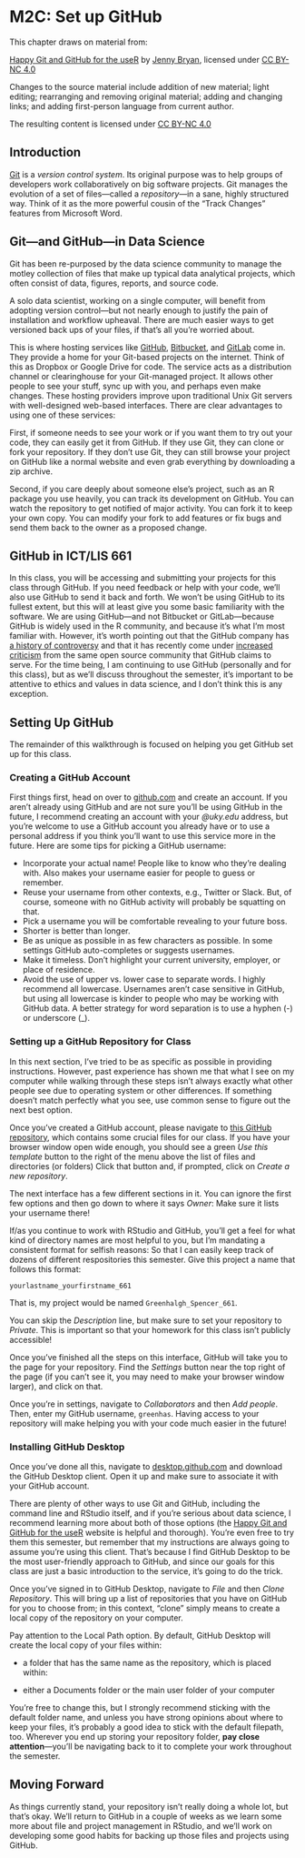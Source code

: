# M2C: Set up GitHub

This chapter draws on material from:

[Happy Git and GitHub for the useR](https://happygitwithr.com/index.html) by [Jenny Bryan](https://jennybryan.org/), licensed under [CC BY-NC 4.0](http://creativecommons.org/licenses/by-nc/4.0/)

Changes to the source material include addition of new material; light editing; rearranging and removing original material; adding and changing links; and adding first-person language from current author.

The resulting content is licensed under [CC BY-NC 4.0](http://creativecommons.org/licenses/by-nc/4.0/)

## Introduction

[Git](https://git-scm.com/) is a *version control system*. Its original purpose was to help groups of developers work collaboratively on big software projects. Git manages the evolution of a set of files—called a *repository*—in a sane, highly structured way. Think of it as the more powerful cousin of the “Track Changes” features from Microsoft Word.

## Git—and GitHub—in Data Science

Git has been re-purposed by the data science community to manage the motley collection of files that make up typical data analytical projects, which often consist of data, figures, reports, and source code.

A solo data scientist, working on a single computer, will benefit from adopting version control—but not nearly enough to justify the pain of installation and workflow upheaval. There are much easier ways to get versioned back ups of your files, if that’s all you’re worried about.

This is where hosting services like [GitHub](https://github.com/), [Bitbucket](https://bitbucket.org), and [GitLab](https://about.gitlab.com/) come in. They provide a home for your Git-based projects on the internet. Think of this as Dropbox or Google Drive for code. The service acts as a distribution channel or clearinghouse for your Git-managed project. It allows other people to see your stuff, sync up with you, and perhaps even make changes. These hosting providers improve upon traditional Unix Git servers with well-designed web-based interfaces. There are clear advantages to using one of these services:

First, if someone needs to see your work or if you want them to try out your code, they can easily get it from GitHub. If they use Git, they can clone or fork your repository. If they don’t use Git, they can still browse your project on GitHub like a normal website and even grab everything by downloading a zip archive.

Second, if you care deeply about someone else’s project, such as an R package you use heavily, you can track its development on GitHub. You can watch the repository to get notified of major activity. You can fork it to keep your own copy. You can modify your fork to add features or fix bugs and send them back to the owner as a proposed change.

## GitHub in ICT/LIS 661

In this class, you will be accessing and submitting your projects for this class through GitHub. If you need feedback or help with your code, we'll also use GitHub to send it back and forth. We won't be using GitHub to its fullest extent, but this will at least give you some basic familiarity with the software. We are using GitHub—and not Bitbucket or GitLab—because GitHub is widely used in the R community, and because it's what I'm most familiar with. However, it's worth pointing out that the GitHub company has [a history of controversy](https://en.wikipedia.org/wiki/GitHub#Controversies) and that it has recently come under [increased criticism](https://sfconservancy.org/blog/2022/jun/30/give-up-github-launch/) from the same open source community that GitHub claims to serve. For the time being, I am continuing to use GitHub (personally and for this class), but as we'll discuss throughout the semester, it's important to be attentive to ethics and values in data science, and I don't think this is any exception.

## Setting Up GitHub

The remainder of this walkthrough is focused on helping you get GitHub set up for this class. 

### Creating a GitHub Account

First things first, head on over to [github.com](https://github.com) and create an account. If you aren't already using GitHub and are not sure you'll be using GitHub in the future, I recommend creating an account with your *@uky.edu* address, but you're welcome to use a GitHub account you already have or to use a personal address if you think you'll want to use this service more in the future. Here are some tips for picking a GitHub username:

* Incorporate your actual name! People like to know who they’re dealing with. Also makes your username easier for people to guess or remember.
* Reuse your username from other contexts, e.g., Twitter or Slack. But, of course, someone with no GitHub activity will probably be squatting on that.
* Pick a username you will be comfortable revealing to your future boss.
* Shorter is better than longer.
* Be as unique as possible in as few characters as possible. In some settings GitHub auto-completes or suggests usernames.
* Make it timeless. Don’t highlight your current university, employer, or place of residence.
* Avoid the use of upper vs. lower case to separate words. I highly recommend all lowercase. Usernames aren't case sensitive in GitHub, but using all lowercase is kinder to people who may be working with GitHub data. A better strategy for word separation is to use a hyphen (-) or underscore (_).

### Setting up a GitHub Repository for Class

In this next section, I've tried to be as specific as possible in providing instructions. However, past experience has shown me that what I see on my computer while walking through these steps isn't always exactly what other people see due to operating system or other differences. If something doesn't match perfectly what you see, use common sense to figure out the next best option.

Once you've created a GitHub account, please navigate to [this GitHub repository](https://github.com/greenhas/ICT_LIS_661_2023_Fall), which contains some crucial files for our class. If you have your browser window open wide enough, you should see a green *Use this template* button to the right of the menu above the list of files and directories (or folders) Click that button and, if prompted, click on *Create a new repository*. 

The next interface has a few different sections in it. You can ignore the first few options and then go down to where it says *Owner*: Make sure it lists your username there! 

If/as you continue to work with RStudio and GitHub, you'll get a feel for what kind of directory names are most helpful to you, but I'm mandating a consistent format for selfish reasons: So that I can easily keep track of dozens of different respositories this semester. Give this project a name that follows this format:

`yourlastname_yourfirstname_661`

That is, my project would be named `Greenhalgh_Spencer_661`.

You can skip the *Description* line, but make sure to set your repository to *Private*. This is important so that your homework for this class isn't publicly accessible!

Once you've finished all the steps on this interface, GitHub will take you to the page for your repository. Find the *Settings* button near the top right of the page (if you can't see it, you may need to make your browser window larger), and click on that.

Once you're in settings, navigate to *Collaborators* and then *Add people*. Then, enter my GitHub username, `greenhas`. Having access to your repository will make helping you with your code much easier in the future!

### Installing GitHub Desktop

Once you've done all this, navigate to [desktop.github.com](https://desktop.github.com) and download the GitHub Desktop client. Open it up and make sure to associate it with your GitHub account.

There are plenty of other ways to use Git and GitHub, including the command line and RStudio itself, and if you're serious about data science, I recommend learning more about both of those options (the [Happy Git and GitHub for the useR](https://happygitwithr.com/index.html) website is helpful and thorough). You're even free to try them this semester, but remember that my instructions are always going to assume you're using this client. That's because I find GitHub Desktop to be the most user-friendly approach to GitHub, and since our goals for this class are just a basic introduction to the service, it's going to do the trick.

Once you've signed in to GitHub Desktop, navigate to *File* and then *Clone Repository*. This will bring up a list of repositories that you have on GitHub for you to choose from; in this context, "clone" simply means to create a local copy of the repository on your computer. 

Pay attention to the Local Path option. By default, GitHub Desktop will create the local copy of your files within:

* a folder that has the same name as the repository, which is placed within:

* either a Documents folder or the main user folder of your computer

You're free to change this, but I strongly recommend sticking with the default folder name, and unless you have strong opinions about where to keep your files, it's probably a good idea to stick with the default filepath, too. Wherever you end up storing your repository folder, **pay close attention**—you'll be navigating back to it to complete your work throughout the semester.

## Moving Forward

As things currently stand, your repository isn't really doing a whole lot, but that's okay. We'll return to GitHub in a couple of weeks as we learn some more about file and project management in RStudio, and we'll work on developing some good habits for backing up those files and projects using GitHub.